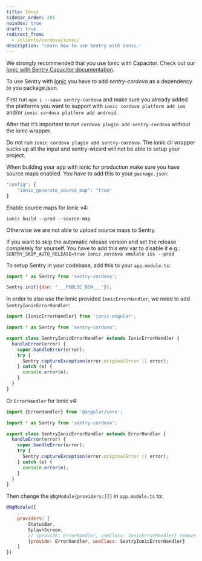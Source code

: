 ```yaml
---
title: Ionic
sidebar_order: 201
noindex: true
draft: true
redirect_from:
  - /clients/cordova/ionic/
description: 'Learn how to use Sentry with Ionic.'
---
```


<Alert level="warning" title="Warning">

We strongly recommended that you use Ionic with Capacitor. Check out our [Ionic with Sentry Capacitor documentation](/platforms/javascript/guides/capacitor/).

</Alert>

To use Sentry with [Ionic](https://ionicframework.com/) you have to add _sentry-cordova_ as a dependency to you package.json.

First run `npm i --save sentry-cordova` and make sure you already added the platforms you want to support with `ionic cordova platform add ios` and/or `ionic cordova platform add android`.

After that it’s important to run `cordova plugin add sentry-cordova` without the ionic wrapper.

<Alert level="warning" title="Warning">

Do not run `ionic cordova plugin add sentry-cordova`. The ionic cli wrapper sucks up all the input and sentry-wizard will not be able to setup your project.

</Alert>

When building your app with ionic for production make sure you have source maps enabled. You have to add this to your `package.json`:

```javascript
"config": {
    "ionic_generate_source_map": "true"
}
```

Enable source maps for Ionic v4:

```
ionic build --prod --source-map
```

Otherwise we are not able to upload source maps to Sentry.

<Alert level="warning" title="Warning">

If you want to skip the automatic release version and set the release completely for yourself. You have to add this env var to disable it e.g.: `SENTRY_SKIP_AUTO_RELEASE=true ionic cordova emulate ios --prod`

</Alert>

To setup Sentry in your codebase, add this to your `app.module.ts`:

```javascript
import * as Sentry from 'sentry-cordova';

Sentry.init({dsn: '___PUBLIC_DSN___'});
```

In order to also use the Ionic provided `IonicErrorHandler`, we need to add `SentryIonicErrorHandler`:

```javascript
import {IonicErrorHandler} from 'ionic-angular';

import * as Sentry from 'sentry-cordova';

export class SentryIonicErrorHandler extends IonicErrorHandler {
  handleError(error) {
    super.handleError(error);
    try {
      Sentry.captureException(error.originalError || error);
    } catch (e) {
      console.error(e);
    }
  }
}
```

Or `ErrorHandler` for Ionic v4:

```javascript
import {ErrorHandler} from '@angular/core';

import * as Sentry from 'sentry-cordova';

export class SentryIonicErrorHandler extends ErrorHandler {
  handleError(error) {
    super.handleError(error);
    try {
      Sentry.captureException(error.originalError || error);
    } catch (e) {
      console.error(e);
    }
  }
}
```

Then change the `@NgModule{providers:[]}` in `app.module.ts` to:

```javascript
@NgModule({
    ...
    providers: [
        StatusBar,
        SplashScreen,
        // {provide: ErrorHandler, useClass: IonicErrorHandler} remove this, add next line (for Ionic 4 this line doen't exist by default)
        {provide: ErrorHandler, useClass: SentryIonicErrorHandler}
    ]
})
```
